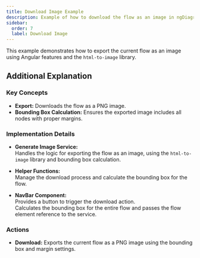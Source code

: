 ```yaml
---
title: Download Image Example
description: Example of how to download the flow as an image in ngDiagram
sidebar:
  order: 7
  label: Download Image
---
```



This example demonstrates how to export the current flow as an image using Angular features and the `html-to-image` library.

<DownloadImage />
<ExampleViewer dirName="download-image" />

## Additional Explanation

### Key Concepts

- **Export:** Downloads the flow as a PNG image.
- **Bounding Box Calculation:** Ensures the exported image includes all nodes with proper margins.

### Implementation Details

- **Generate Image Service:**  
  Handles the logic for exporting the flow as an image, using the `html-to-image` library and bounding box calculation.

- **Helper Functions:**  
  Manage the download process and calculate the bounding box for the flow.

- **NavBar Component:**  
  Provides a button to trigger the download action.  
  Calculates the bounding box for the entire flow and passes the flow element reference to the service.

### Actions

- **Download:** Exports the current flow as a PNG image using the bounding box and margin settings.
